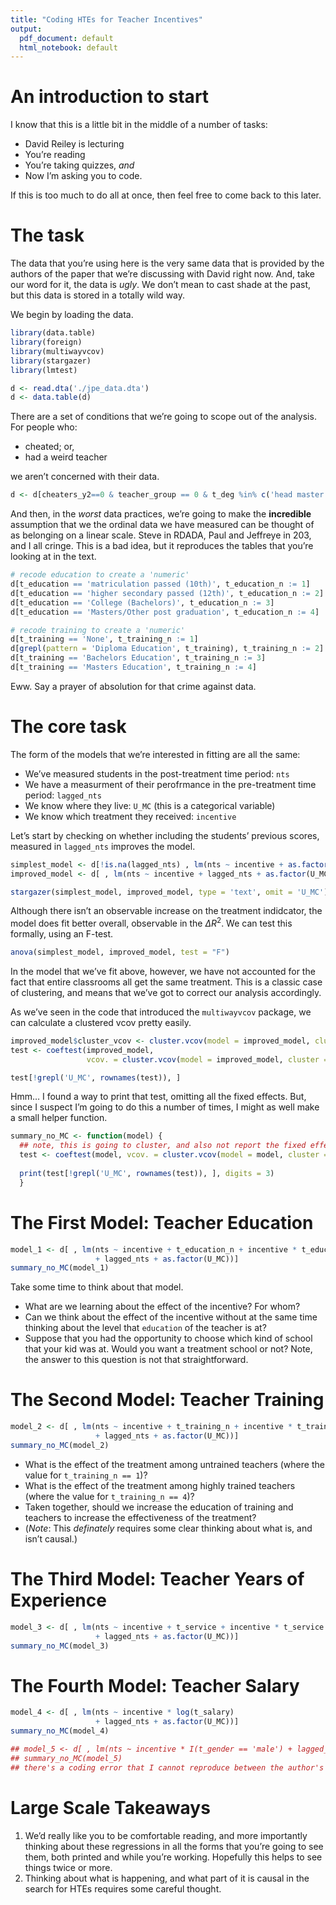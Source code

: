 ```yaml
---
title: "Coding HTEs for Teacher Incentives"
output:
  pdf_document: default
  html_notebook: default
---
```


# An introduction to start 

I know that this is a little bit in the middle of a number of tasks:

- David Reiley is lecturing
- You're reading
- You're taking quizzes, *and* 
- Now I'm asking you to code. 

If this is too much to do all at once, then feel free to come back to this later. 

# The task 

The data that you're using here is the very same data that is provided by the authors of the paper that we're discussing with David right now. And, take our word for it, the data is _ugly_. We don't mean to cast shade at the past, but this data is stored in a totally wild way. 

We begin by loading the data. 

```r
library(data.table)
library(foreign)
library(multiwayvcov)
library(stargazer)
library(lmtest)
```

```r
d <- read.dta('./jpe_data.dta')
d <- data.table(d)
``` 

There are a set of conditions that we're going to scope out of the analysis. For people who: 

- cheated; or,
- had a weird teacher 

we aren't concerned with their data. 

```r
d <- d[cheaters_y2==0 & teacher_group == 0 & t_deg %in% c('head master', 'regular teacher')]
```

And then, in the *worst* data practices, we're going to make the **incredible** assumption that we the ordinal data we have measured can be thought of as belonging on a linear scale. Steve in RDADA, Paul and Jeffreye in 203, and I all cringe. This is a bad idea, but it reproduces the tables that you're looking at in the text. 

```r

# recode education to create a 'numeric' 
d[t_education == 'matriculation passed (10th)', t_education_n := 1]
d[t_education == 'higher secondary passed (12th)', t_education_n := 2]
d[t_education == 'College (Bachelors)', t_education_n := 3]
d[t_education == 'Masters/Other post graduation', t_education_n := 4]

# recode training to create a 'numeric'
d[t_training == 'None', t_training_n := 1]
d[grepl(pattern = 'Diploma Education', t_training), t_training_n := 2]
d[t_training == 'Bachelors Education', t_training_n := 3]
d[t_training == 'Masters Education', t_training_n := 4]
```

Eww. Say a prayer of absolution for that crime against data. 

# The core task 

The form of the models that we're interested in fitting are all the same: 

- We've measured students in the post-treatment time period: `nts` 
- We have a measurment of their perofrmance in the pre-treatment time period: `lagged_nts`
- We know where they live: `U_MC` (this is a categorical variable)
- We know which treatment they received: `incentive` 

Let's start by checking on whether including the students' previous scores, measured in `lagged_nts` improves the model. 

```r
simplest_model <- d[!is.na(lagged_nts) , lm(nts ~ incentive + as.factor(U_MC))]
improved_model <- d[ , lm(nts ~ incentive + lagged_nts + as.factor(U_MC))]

stargazer(simplest_model, improved_model, type = 'text', omit = 'U_MC')
```

Although there isn't an observable increase on the treatment indidcator, the model does fit better overall, observable in the $\Delta R^2$. We can test this formally, using an F-test. 

```r
anova(simplest_model, improved_model, test = "F")
```

In the model that we've fit above, however, we have not accounted for the fact that entire classrooms all get the same treatment. This is a classic case of clustering, and means that we've got to correct our analysis accordingly. 

As we've seen in the code that introduced the `multiwayvcov` package, we can calculate a clustered vcov pretty easily. 

```r
improved_model$cluster_vcov <- cluster.vcov(model = improved_model, cluster = d[ , apfschoolcode])
test <- coeftest(improved_model, 
                 vcov. = cluster.vcov(model = improved_model, cluster = d[ , apfschoolcode]))

test[!grepl('U_MC', rownames(test)), ]
```
Hmm... I found a way to print that test, omitting all the fixed effects. But, since I suspect I'm going to do this a number of times, I might as well make a small helper function. 

```r
summary_no_MC <- function(model) { 
  ## note, this is going to cluster, and also not report the fixed effects
  test <- coeftest(model, vcov. = cluster.vcov(model = model, cluster = d[ , apfschoolcode]))
  
  print(test[!grepl('U_MC', rownames(test)), ], digits = 3)
  }
```

# The First Model: Teacher Education

```r
model_1 <- d[ , lm(nts ~ incentive + t_education_n + incentive * t_education_n 
                   + lagged_nts + as.factor(U_MC))]
summary_no_MC(model_1)
``` 

Take some time to think about that model. 

- What are we learning about the effect of the incentive? For whom? 
- Can we think about the effect of the incentive without at the same time thinking about the level that `education` of the teacher is at? 
- Suppose that you had the opportunity to choose which kind of school that your kid was at. Would you want a treatment school or not? Note, the answer to this question is not that straightforward. 

# The Second Model: Teacher Training 

```r
model_2 <- d[ , lm(nts ~ incentive + t_training_n + incentive * t_training_n 
                   + lagged_nts + as.factor(U_MC))]
summary_no_MC(model_2)
```

- What is the effect of the treatment among untrained teachers (where the value for `t_training_n == 1`)?  
- What is the effect of the treatment among highly trained teachers (where the value for `t_training_n == 4`)? 
- Taken together, should we increase the education of training and teachers to increase the effectiveness of the treatment? 
- (*Note*: This _definately_ requires some clear thinking about what is, and isn't causal.)

# The Third Model: Teacher Years of Experience 

```r
model_3 <- d[ , lm(nts ~ incentive + t_service + incentive * t_service 
                   + lagged_nts + as.factor(U_MC))]
summary_no_MC(model_3)
```


# The Fourth Model: Teacher Salary 
```r
model_4 <- d[ , lm(nts ~ incentive * log(t_salary) 
                   + lagged_nts + as.factor(U_MC))]
summary_no_MC(model_4)

```

```r
## model_5 <- d[ , lm(nts ~ incentive * I(t_gender == 'male') + lagged_nts + as.factor(U_MC))]
## summary_no_MC(model_5)
## there's a coding error that I cannot reproduce between the author's tables and the data. Believe me, we tried. 
```

# Large Scale Takeaways 

1. We'd really like you to be comfortable reading, and more importantly thinking about these regressions in all the forms that you're going to see them, both printed and while you're working. Hopefully this helps to see things twice or more. 
2. Thinking about what is happening, and what part of it is causal in the search for HTEs requires some careful thought. 

